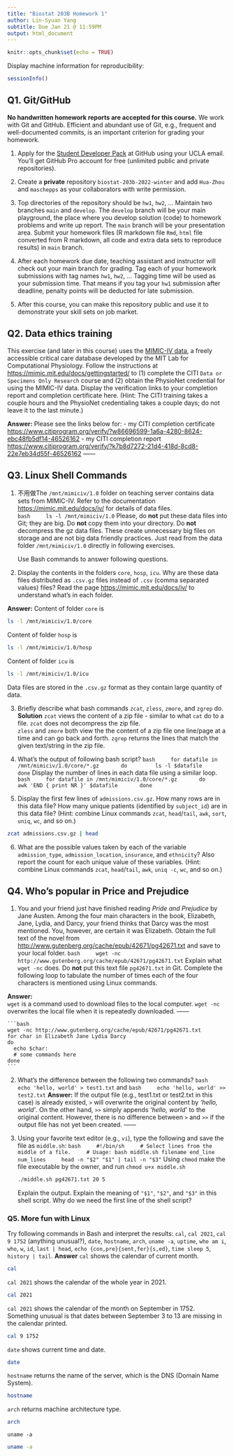 ```yaml
---
title: "Biostat 203B Homework 1"
author: Lin-Syuan Yang
subtitle: Due Jan 21 @ 11:59PM
output: html_document
---
```


```r
knitr::opts_chunk$set(echo = TRUE)
```

Display machine information for reproducibility:
```r
sessionInfo()
```

## Q1. Git/GitHub

**No handwritten homework reports are accepted for this course.** We work with Git and GitHub. Efficient and abundant use of Git, e.g., frequent and well-documented commits, is an important criterion for grading your homework.

1. Apply for the [Student Developer Pack](https://education.github.com/pack) at GitHub using your UCLA email. You'll get GitHub Pro account for free (unlimited public and private repositories).

2. Create a **private** repository `biostat-203b-2022-winter` and add `Hua-Zhou` and `maschepps` as your collaborators with write permission.

3. Top directories of the repository should be `hw1`, `hw2`, ... Maintain two branches `main` and `develop`. The `develop` branch will be your main playground, the place where you develop solution (code) to homework problems and write up report. The `main` branch will be your presentation area. Submit your homework files (R markdown file `Rmd`, `html` file converted from R markdown, all code and extra data sets to reproduce results) in `main` branch.

4. After each homework due date, teaching assistant and instructor will check out your main branch for grading. Tag each of your homework submissions with tag names `hw1`, `hw2`, ... Tagging time will be used as your submission time. That means if you tag your `hw1` submission after deadline, penalty points will be deducted for late submission.

5. After this course, you can make this repository public and use it to demonstrate your skill sets on job market.

## Q2. Data ethics training

This exercise (and later in this course) uses the [MIMIC-IV data](https://mimic-iv.mit.edu), a freely accessible critical care database developed by the MIT Lab for Computational Physiology. Follow the instructions at <https://mimic.mit.edu/docs/gettingstarted/> to (1) complete the CITI `Data or Specimens Only Research` course and (2) obtain the PhysioNet credential for using the MIMIC-IV data. Display the verification links to your completion report and completion certificate here. (Hint: The CITI training takes a couple hours and the PhysioNet credentialing takes a couple days; do not leave it to the last minute.)

**Answer:**
Please see the links below for:
- my CITI completion certificate <https://www.citiprogram.org/verify/?w86696599-1a6a-4280-8624-ebc48fb5df14-46526162>
- my CITI completion report <https://www.citiprogram.org/verify/?k7b8d7272-21d4-418d-8cd8-22e7eb34d55f-46526162>
------

## Q3. Linux Shell Commands

1. 不用做The `/mnt/mimiciv/1.0` folder on teaching server contains data sets from MIMIC-IV. Refer to the documentation <https://mimic.mit.edu/docs/iv/> for details of data files.  
    ```bash
    ls -l /mnt/mimiciv/1.0
    ```
Please, do **not** put these data files into Git; they are big. Do **not** copy them into your directory. Do **not** decompress the gz data files. These create unnecessary big files on storage and are not big data friendly practices. Just read from the data folder `/mnt/mimiciv/1.0` directly in following exercises. 

    Use Bash commands to answer following questions.

2. Display the contents in the folders `core`, `hosp`, `icu`. Why are these data files distributed as `.csv.gz` files instead of `.csv` (comma separated values) files? Read the page <https://mimic.mit.edu/docs/iv/> to understand what's in each folder.

**Answer:** 
Content of folder `core` is
```bash
ls -l /mnt/mimiciv/1.0/core
```
Content of folder `hosp` is
```bash
ls -l /mnt/mimiciv/1.0/hosp
```
Content of folder `icu` is
```bash
ls -l /mnt/mimiciv/1.0/icu
```
Data files are stored in the `.csv.gz` format as they contain large quantity of data.

3. Briefly describe what bash commands `zcat`, `zless`, `zmore`, and `zgrep` do.
**Solution**
`zcat` views the content of a zip file - similar to what `cat` do to a file. `zcat` does not decompress the zip file.  
`zless` and `zmore` both view the the content of a zip file one line/page at a time and can go back and forth.
`zgrep` returns the lines that match the given text/string in the zip file.

4. What's the output of following bash script?
    ```bash
    for datafile in /mnt/mimiciv/1.0/core/*.gz
      do
        ls -l $datafile
      done
    ```
Display the number of lines in each data file using a similar loop.
    ```bash
    for datafile in /mnt/mimiciv/1.0/core/*.gz
      do
        awk 'END { print NR }' $datafile
      done
    ```


5. Display the first few lines of `admissions.csv.gz`. How many rows are in this data file? How many unique patients (identified by `subject_id`) are in this data file? (Hint: combine Linux commands `zcat`, `head`/`tail`, `awk`, `sort`, `uniq`, `wc`, and so on.)
```bash
zcat admissions.csv.gz | head
```
      
6. What are the possible values taken by each of the variable `admission_type`, `admission_location`, `insurance`, and `ethnicity`? Also report the count for each unique value of these variables. (Hint: combine Linux commands `zcat`, `head`/`tail`, `awk`, `uniq -c`, `wc`, and so on.)

## Q4. Who's popular in Price and Prejudice

1. You and your friend just have finished reading *Pride and Prejudice* by Jane Austen. Among the four main characters in the book, Elizabeth, Jane, Lydia, and Darcy, your friend thinks that Darcy was the most mentioned. You, however, are certain it was Elizabeth. Obtain the full text of the novel from <http://www.gutenberg.org/cache/epub/42671/pg42671.txt> and save to your local folder. 
    ```bash
    wget -nc http://www.gutenberg.org/cache/epub/42671/pg42671.txt
    ```
Explain what `wget -nc` does. Do **not** put this text file `pg42671.txt` in Git. Complete the following loop to tabulate the number of times each of the four characters is mentioned using Linux commands.

**Answer: **  
`wget` is a command used to download files to the local computer. `wget -nc` overwrites the local file when it is repeatedly downloaded.
------

    ```bash
    wget -nc http://www.gutenberg.org/cache/epub/42671/pg42671.txt
    for char in Elizabeth Jane Lydia Darcy
    do
      echo $char:
      # some commands here
    done
    ```

2. What's the difference between the following two commands?
    ```bash
    echo 'hello, world' > test1.txt
    ```
    and
    ```bash
    echo 'hello, world' >> test2.txt
    ```
**Answer:**
If the output file (e.g., test1.txt or test2.txt in this case) is already existed, `>` will overwrite the original content by *'hello, world'*. On the other hand, `>>` simply appends *'hello, world'* to the original content. However, there is no difference between `>` and `>>` if the output file has not yet been created. 
------

3. Using your favorite text editor (e.g., `vi`), type the following and save the file as `middle.sh`:
    ```bash
    #!/bin/sh
    # Select lines from the middle of a file.
    # Usage: bash middle.sh filename end_line num_lines
    head -n "$2" "$1" | tail -n "$3"
    ```
Using `chmod` make the file executable by the owner, and run 
`chmod u+x middle.sh`

    ```bash
    ./middle.sh pg42671.txt 20 5
    ```
Explain the output. Explain the meaning of `"$1"`, `"$2"`, and `"$3"` in this shell script. Why do we need the first line of the shell script?


### Q5. More fun with Linux

Try following commands in Bash and interpret the results: `cal`, `cal 2021`, `cal 9 1752` (anything unusual?), `date`, `hostname`, `arch`, `uname -a`, `uptime`, `who am i`, `who`, `w`, `id`, `last | head`, `echo {con,pre}{sent,fer}{s,ed}`, `time sleep 5`, `history | tail`.
**Answer**
`cal` shows the calendar of current month.
```bash
cal 
```
`cal 2021` shows the calendar of the whole year in 2021.
```bash
cal 2021
```
`cal 2021` shows the calendar of the month on September in 1752. Something unusual is that dates between September 3 to 13 are missing in the calendar printed. 
```bash
cal 9 1752
```
`date` shows current time and date.
```bash
date
```
`hostname` returns the name of the server, which is the DNS (Domain Name System).
```bash
hostname
```
`arch` returns machine architecture type.
```bash
arch
```
`uname -a`
```bash
uname -a
```

```bash

```

```bash

```





